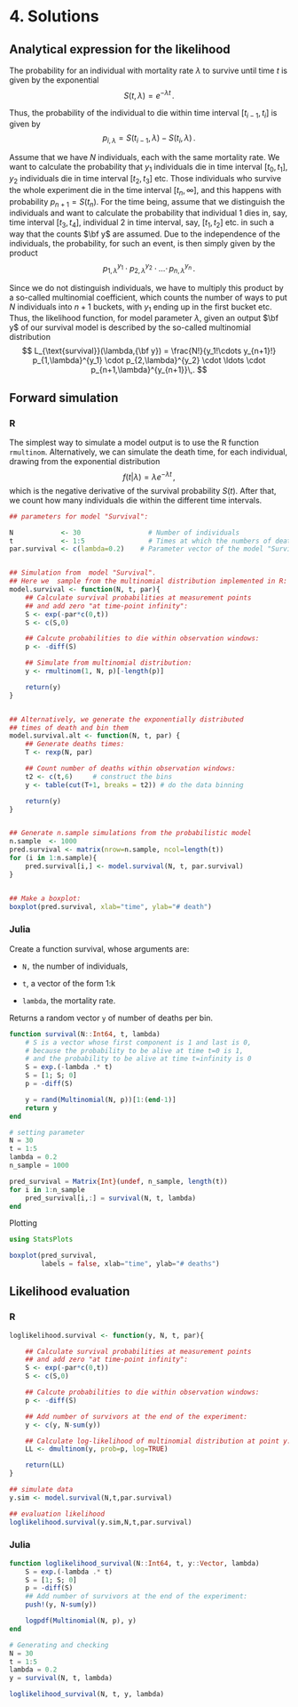 # 4. Solutions

## Analytical expression for the likelihood

The probability for an individual with mortality rate $\lambda$ to survive until time $t$ is given by the exponential
$$
S(t,\lambda)=e^{-\lambda t}\,.
$$

Thus, the probability of the individual to die within time interval $[t_{i-1},t_i]$ is given by
$$
p_{i,\lambda}=S(t_{i-1},\lambda) - S(t_i,\lambda)\,.
$$

Assume that we have $N$ individuals, each with the same mortality rate.
We want to calculate the probability that $y_1$ individuals die in time interval $[t_0,t_1]$, $y_2$ individuals die in time interval $[t_2,t_3]$ etc.
Those individuals who survive the whole experiment die in the time interval $[t_n,\infty]$, and this happens with probability $p_{n+1}=S(t_n)$.
For the time being, assume that we distinguish the individuals and want to calculate the probability that individual 1 dies in, say, time interval $[t_3,t_4]$, individual 2 in time interval, say, $[t_1,t_2]$ etc. in such a way that the counts $\bf y$ are assumed.
Due to the independence of the individuals, the probability, for such an event, is then simply given by the product
$$
p_{1,\lambda}^{y_1} \cdot p_{2,\lambda}^{y_2} \cdot \ldots \cdot \, p_{n,\lambda}^{y_n}\,.
$$

Since we do not distinguish individuals, we have to multiply this product by a so-called multinomial coefficient, which counts the number of ways to put $N$ individuals into $n+1$ buckets, with $y_1$ ending up in the first bucket etc.
Thus, the likelihood function, for model parameter $\lambda$, given an output $\bf y$ of our survival model is described by the so-called multinomial distribution
$$
L_{\text{survival}}(\lambda,{\bf y})
=
\frac{N!}{y_1!\cdots y_{n+1}!} p_{1,\lambda}^{y_1} \cdot p_{2,\lambda}^{y_2} \cdot \ldots \cdot p_{n+1,\lambda}^{y_{n+1}}\,.
$$


## Forward simulation {.tabset}

### R
The simplest way to simulate a model output is to use the R function `rmultinom`.
Alternatively, we can simulate the death time, for each individual, drawing from the exponential distribution
$$
f(t|\lambda)=\lambda e^{-\lambda t}\,,
$$
which is the negative derivative of the survival probability $S(t)$.
After that, we count how many individuals die within the different time intervals.

```r
## parameters for model "Survival":

N            <- 30                 # Number of individuals
t            <- 1:5                # Times at which the numbers of deaths are counted
par.survival <- c(lambda=0.2)    # Parameter vector of the model "Survival"


## Simulation from  model "Survival".
## Here we  sample from the multinomial distribution implemented in R:
model.survival <- function(N, t, par){
    ## Calculate survival probabilities at measurement points
    ## and add zero "at time-point infinity":
    S <- exp(-par*c(0,t))
    S <- c(S,0)

    ## Calcute probabilities to die within observation windows:
    p <- -diff(S)

    ## Simulate from multinomial distribution:
    y <- rmultinom(1, N, p)[-length(p)]

    return(y)
}


## Alternatively, we generate the exponentially distributed
## times of death and bin them
model.survival.alt <- function(N, t, par) {
    ## Generate deaths times:
    T <- rexp(N, par)

    ## Count number of deaths within observation windows:
    t2 <- c(t,6)     # construct the bins
    y <- table(cut(T+1, breaks = t2)) # do the data binning

    return(y)
}


## Generate n.sample simulations from the probabilistic model
n.sample  <- 1000
pred.survival <- matrix(nrow=n.sample, ncol=length(t))
for (i in 1:n.sample){
	pred.survival[i,] <- model.survival(N, t, par.survival)
}


## Make a boxplot:
boxplot(pred.survival, xlab="time", ylab="# death")
```

### Julia
Create a function survival, whose arguments are:

* `N,` the number of individuals,

* `t`, a vector of the form 1:k

* `lambda`, the mortality rate.

Returns a random vector `y` of number of deaths per bin.
```julia
function survival(N::Int64, t, lambda)
    # S is a vector whose first component is 1 and last is 0,
    # because the probability to be alive at time t=0 is 1,
    # and the probability to be alive at time t=infinity is 0
    S = exp.(-lambda .* t)
    S = [1; S; 0]
    p = -diff(S)

    y = rand(Multinomial(N, p))[1:(end-1)]
    return y
end

# setting parameter
N = 30
t = 1:5
lambda = 0.2
n_sample = 1000

pred_survival = Matrix{Int}(undef, n_sample, length(t))
for i in 1:n_sample
    pred_survival[i,:] = survival(N, t, lambda)
end
```
Plotting
```julia
using StatsPlots

boxplot(pred_survival,
        labels = false, xlab="time", ylab="# deaths")

```









## Likelihood evaluation {.tabset}

### R

```r

loglikelihood.survival <- function(y, N, t, par){

    ## Calculate survival probabilities at measurement points
    ## and add zero "at time-point infinity":
    S <- exp(-par*c(0,t))
    S <- c(S,0)

    ## Calcute probabilities to die within observation windows:
    p <- -diff(S)

    ## Add number of survivors at the end of the experiment:
    y <- c(y, N-sum(y))

    ## Calculate log-likelihood of multinomial distribution at point y:
    LL <- dmultinom(y, prob=p, log=TRUE)

    return(LL)
}

## simulate data
y.sim <- model.survival(N,t,par.survival)

## evaluation likelihood
loglikelihood.survival(y.sim,N,t,par.survival)
```

### Julia
```julia
function loglikelihood_survival(N::Int64, t, y::Vector, lambda)
    S = exp.(-lambda .* t)
    S = [1; S; 0]
    p = -diff(S)
    ## Add number of survivors at the end of the experiment:
    push!(y, N-sum(y))

    logpdf(Multinomial(N, p), y)
end
```
```julia
# Generating and checking
N = 30
t = 1:5
lambda = 0.2
y = survival(N, t, lambda)

loglikelihood_survival(N, t, y, lambda)

```
